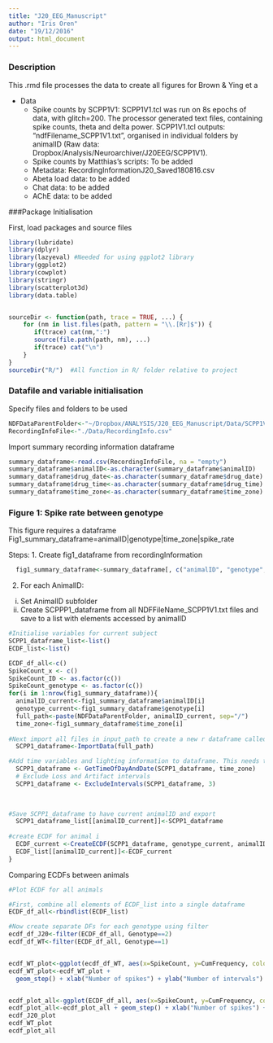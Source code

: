 ```yaml
---
title: "J20_EEG_Manuscript"
author: "Iris Oren"
date: "19/12/2016"
output: html_document
---
```



### Description
This .rmd file processes the data to create all figures for Brown & Ying et a

* Data
  + Spike counts by SCPP1V1: SCPP1V1.tcl was run on 8s epochs of data, with glitch=200. The processor generated text files, containing spike counts, theta and delta power. SCPP1V1.tcl outputs: "ndfFilename_SCPP1V1.txt", organised in individual folders by animalID (Raw data: Dropbox/Analysis/Neuroarchiver/J20EEG/SCPP1V1).
  + Spike counts by Matthias's scripts: To be added
  + Metadata: RecordingInformationJ20_Saved180816.csv
  + Abeta load data: to be added
  + Chat data: to be added
  + AChE data: to be added



###Package Initialisation 

First, load packages and source files
```r
library(lubridate)
library(dplyr)
library(lazyeval) #Needed for using ggplot2 library
library(ggplot2)
library(cowplot)
library(stringr)
library(scatterplot3d)
library(data.table)


sourceDir <- function(path, trace = TRUE, ...) {
    for (nm in list.files(path, pattern = "\\.[Rr]$")) {
       if(trace) cat(nm,":")           
       source(file.path(path, nm), ...)
       if(trace) cat("\n")
    }
}
sourceDir("R/")  #All function in R/ folder relative to project
```
### Datafile and variable initialisation
Specify files and folders to be used
```r
NDFDataParentFolder<-"~/Dropbox/ANALYSIS/J20_EEG_Manuscript/Data/SCPP1V1_TCL"
RecordingInfoFile<-"./Data/RecordingInfo.csv"
```

Import summary recording information dataframe
```r

summary_dataframe<-read.csv(RecordingInfoFile, na = "empty")
summary_dataframe$animalID<-as.character(summary_dataframe$animalID)
summary_dataframe$drug_date<-as.character(summary_dataframe$drug_date)
summary_dataframe$drug_time<-as.character(summary_dataframe$drug_time)
summary_dataframe$time_zone<-as.character(summary_dataframe$time_zone) #Set to "Europe/london" except for animals when clocks changed from GMT-> daylight savings and they stayed on GMT which should be set to "UTC" 


```


### Figure 1: Spike rate between genotype

This figure requires a dataframe Fig1_summary_dataframe=animalID|genotype|time_zone|spike_rate

Steps:
1. Create fig1_dataframe from recordingInformation
```r
  fig1_summary_dataframe<-summary_dataframe[, c("animalID", "genotype", "time_zone")]
```
  

2. For each AnimalID:
  i. Set AnimalID subfolder
  ii. Create SCPPP1_dataframe from all NDFFileName_SCPP1V1.txt files and save to a list with elements accessed by animalID
  
  
```r

#Initialise variables for current subject
SCPP1_dataframe_list<-list()
ECDF_list<-list()

ECDF_df_all<-c()
SpikeCount_x <- c()
SpikeCount_ID <- as.factor(c())
SpikeCount_genotype <- as.factor(c())
for(i in 1:nrow(fig1_summary_dataframe)){
  animalID_current<-fig1_summary_dataframe$animalID[i]
  genotype_current<-fig1_summary_dataframe$genotype[i]
  full_path<-paste(NDFDataParentFolder, animalID_current, sep="/")
  time_zone<-fig1_summary_dataframe$time_zone[i]
  
#Next import all files in input_path to create a new r dataframe called `SCPP1_dataframe'
  SCPP1_dataframe<-ImportData(full_path)

#Add time variables and lighting information to dataframe. This needs to be done before excluding intervals
  SCPP1_dataframe <- GetTimeOfDayAndDate(SCPP1_dataframe, time_zone)
  # Exclude Loss and Artifact intervals
  SCPP1_dataframe <- ExcludeIntervals(SCPP1_dataframe, 3)

  
  
#Save SCPP1_dataframe to have current animalID and export
  SCPP1_dataframe_list[[animalID_current]]<-SCPP1_dataframe
  
#create ECDF for animal i
  ECDF_current <-CreateECDF(SCPP1_dataframe, genotype_current, animalID_current)
  ECDF_list[[animalID_current]]<-ECDF_current
}
```

Comparing ECDFs between animals

```r
#Plot ECDF for all animals

#First, combine all elements of ECDF_list into a single dataframe
ECDF_df_all<-rbindlist(ECDF_list)

#Now create separate DFs for each genotype using filter
ecdf_df_J20<-filter(ECDF_df_all, Genotype==2)
ecdf_df_WT<-filter(ECDF_df_all, Genotype==1)


ecdf_WT_plot<-ggplot(ecdf_df_WT, aes(x=SpikeCount, y=CumFrequency, color=AnimalID))
ecdf_WT_plot<-ecdf_WT_plot +
  geom_step() + xlab("Number of spikes") + ylab("Number of intervals")


ecdf_plot_all<-ggplot(ECDF_df_all, aes(x=SpikeCount, y=CumFrequency, color=AnimalID))
ecdf_plot_all<-ecdf_plot_all + geom_step() + xlab("Number of spikes") + ylab("Number of intervals") + facet_wrap(~Genotype)
ecdf_J20_plot
ecdf_WT_plot
ecdf_plot_all


```
